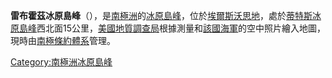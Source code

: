 {{coord|74|5|S|100|13|W|display=title}}

'''雷布霍茲冰原島峰'''（{{lang-en|Rebholz Nunatak}}），是[[南極洲|南極洲]]的[[冰原島峰|冰原島峰]]，位於[[埃爾斯沃思地|埃爾斯沃思地]]，處於[[蒂特斯冰原島峰|蒂特斯冰原島峰]]西北面15公里，[[美國地質調查局|美國地質調查局]]根據測量和[[美國海軍|該國海軍]]的空中照片繪入地圖，現時由[[南極條約體系|南極條約體系]]管理。

{{DEFAULTSORT:Rebholz Nunatak}}
[[Category:南極洲冰原島峰|Category:南極洲冰原島峰]]


{{EllsworthLand-geo-stub}}